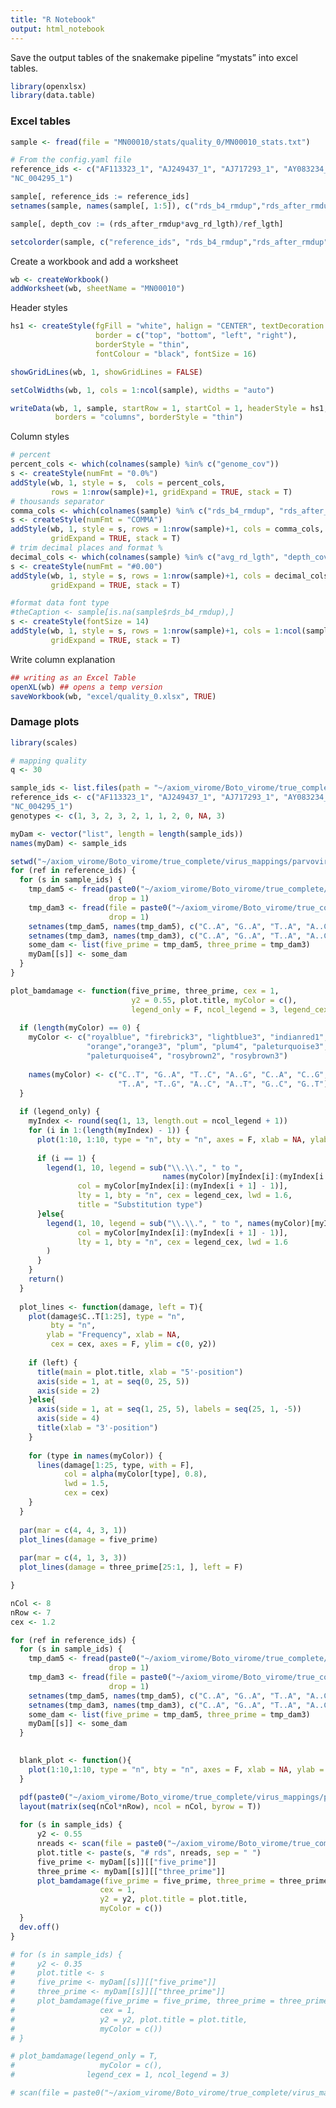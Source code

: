 ```yaml
---
title: "R Notebook"
output: html_notebook
---
```


Save the output tables of the snakemake pipeline "mystats" into excel tables.

```r
library(openxlsx)
library(data.table)
```

### Excel tables

```r
sample <- fread(file = "MN00010/stats/quality_0/MN00010_stats.txt")

# From the config.yaml file
reference_ids <- c("AF113323_1", "AJ249437_1", "AJ717293_1", "AY083234_1", "DQ333427_1", "DQ357065_1", "FN669502_1", "HQ340602_1", "NC_000883_2", "NC_001540_1", 
"NC_004295_1")

sample[, reference_ids := reference_ids]
setnames(sample, names(sample[, 1:5]), c("rds_b4_rmdup","rds_after_rmdup","avg_rd_lgth", "genome_cov", "ref_lgth"), skip_absent = T)

sample[, depth_cov := (rds_after_rmdup*avg_rd_lgth)/ref_lgth]

setcolorder(sample, c("reference_ids", "rds_b4_rmdup","rds_after_rmdup","avg_rd_lgth", "genome_cov", "ref_lgth", "depth_cov"))
```


Create a workbook and add a worksheet
```r
wb <- createWorkbook()
addWorksheet(wb, sheetName = "MN00010")
```

Header styles
```r
hs1 <- createStyle(fgFill = "white", halign = "CENTER", textDecoration = "Bold",
                   border = c("top", "bottom", "left", "right"),
                   borderStyle = "thin",
                   fontColour = "black", fontSize = 16)

showGridLines(wb, 1, showGridLines = FALSE)

setColWidths(wb, 1, cols = 1:ncol(sample), widths = "auto")

writeData(wb, 1, sample, startRow = 1, startCol = 1, headerStyle = hs1,
          borders = "columns", borderStyle = "thin")
```

Column styles
```r
# percent
percent_cols <- which(colnames(sample) %in% c("genome_cov"))
s <- createStyle(numFmt = "0.0%")
addStyle(wb, 1, style = s,  cols = percent_cols, 
         rows = 1:nrow(sample)+1, gridExpand = TRUE, stack = T)
# thousands separator
comma_cols <- which(colnames(sample) %in% c("rds_b4_rmdup", "rds_after_rmdup", "ref_lgth"))
s <- createStyle(numFmt = "COMMA")
addStyle(wb, 1, style = s, rows = 1:nrow(sample)+1, cols = comma_cols,
         gridExpand = TRUE, stack = T)
# trim decimal places and format %
decimal_cols <- which(colnames(sample) %in% c("avg_rd_lgth", "depth_cov"))
s <- createStyle(numFmt = "#0.00")
addStyle(wb, 1, style = s, rows = 1:nrow(sample)+1, cols = decimal_cols,
         gridExpand = TRUE, stack = T)

#format data font type
#theCaption <- sample[is.na(sample$rds_b4_rmdup),]
s <- createStyle(fontSize = 14)
addStyle(wb, 1, style = s, rows = 1:nrow(sample)+1, cols = 1:ncol(sample),
         gridExpand = TRUE, stack = T)
```

Write column explanation
```r
## writing as an Excel Table
openXL(wb) ## opens a temp version
saveWorkbook(wb, "excel/quality_0.xlsx", TRUE)
```

### Damage plots

```r
library(scales)
```


```r
# mapping quality
q <- 30 

sample_ids <- list.files(path = "~/axiom_virome/Boto_virome/true_complete/virus_mappings/parvovirus/single_fasta/output_mystats", pattern = "MN")
reference_ids <- c("AF113323_1", "AJ249437_1", "AJ717293_1", "AY083234_1", "DQ333427_1", "DQ357065_1", "FN669502_1", "HQ340602_1", "NC_000883_2", "NC_001540_1", 
"NC_004295_1")
genotypes <- c(1, 3, 2, 3, 2, 1, 1, 2, 0, NA, 3) 

myDam <- vector("list", length = length(sample_ids))
names(myDam) <- sample_ids

setwd("~/axiom_virome/Boto_virome/true_complete/virus_mappings/parvovirus/single_fasta/output_mystats")
for (ref in reference_ids) {
  for (s in sample_ids) {
    tmp_dam5 <- fread(paste0("~/axiom_virome/Boto_virome/true_complete/virus_mappings/parvovirus/single_fasta/output_mystats/", s, "/bamdamage/quality_", q, "/", ref, ".dam_5prime.csv"), 
                      drop = 1)
    tmp_dam3 <- fread(file = paste0("~/axiom_virome/Boto_virome/true_complete/virus_mappings/parvovirus/single_fasta/output_mystats/", s, "/bamdamage/quality_", q, "/", ref, ".dam_3prime.csv"), 
                      drop = 1)
    setnames(tmp_dam5, names(tmp_dam5), c("C..A", "G..A", "T..A", "A..C", "G..C", "T..C",  "A..G", "C..G", "T..G", "A..T", "C..T", "G..T"))
    setnames(tmp_dam3, names(tmp_dam3), c("C..A", "G..A", "T..A", "A..C", "G..C", "T..C",  "A..G", "C..G", "T..G", "A..T", "C..T", "G..T"))
    some_dam <- list(five_prime = tmp_dam5, three_prime = tmp_dam3)
    myDam[[s]] <- some_dam
  }
}
```

```r
plot_bamdamage <- function(five_prime, three_prime, cex = 1, 
                           y2 = 0.55, plot.title, myColor = c(),
                           legend_only = F, ncol_legend = 3, legend_cex = 1){
  
  if (length(myColor) == 0) {
    myColor <- c("royalblue", "firebrick3", "lightblue3", "indianred1",
                 "orange","orange3", "plum", "plum4", "paleturquoise3", 
                 "paleturquoise4", "rosybrown2", "rosybrown3")
    
    names(myColor) <- c("C..T", "G..A", "T..C", "A..G", "C..A", "C..G",
                        "T..A", "T..G", "A..C", "A..T", "G..C", "G..T")
  }
  
  if (legend_only) {
    myIndex <- round(seq(1, 13, length.out = ncol_legend + 1))
    for (i in 1:(length(myIndex) - 1)) {
      plot(1:10, 1:10, type = "n", bty = "n", axes = F, xlab = NA, ylab = NA)
      
      if (i == 1) {
        legend(1, 10, legend = sub("\\.\\.", " to ",
                                  names(myColor)[myIndex[i]:(myIndex[i + 1] - 1)]),
               col = myColor[myIndex[i]:(myIndex[i + 1] - 1)],
               lty = 1, bty = "n", cex = legend_cex, lwd = 1.6,
               title = "Substitution type")
      }else{
        legend(1, 10, legend = sub("\\.\\.", " to ", names(myColor)[myIndex[i]:(myIndex[i + 1] - 1)]),
               col = myColor[myIndex[i]:(myIndex[i + 1] - 1)],
               lty = 1, bty = "n", cex = legend_cex, lwd = 1.6
        )
      }
    }
    return()
  }
  
  plot_lines <- function(damage, left = T){
    plot(damage$C..T[1:25], type = "n",
         bty = "n", 
        ylab = "Frequency", xlab = NA,
         cex = cex, axes = F, ylim = c(0, y2))
    
    if (left) {
      title(main = plot.title, xlab = "5'-position")
      axis(side = 1, at = seq(0, 25, 5))
      axis(side = 2)
    }else{
      axis(side = 1, at = seq(1, 25, 5), labels = seq(25, 1, -5))
      axis(side = 4)
      title(xlab = "3'-position")
    }
    
    for (type in names(myColor)) {
      lines(damage[1:25, type, with = F],
            col = alpha(myColor[type], 0.8), 
            lwd = 1.5, 
            cex = cex)
    }
  }
  
  par(mar = c(4, 4, 3, 1))
  plot_lines(damage = five_prime)
  
  par(mar = c(4, 1, 3, 3))
  plot_lines(damage = three_prime[25:1, ], left = F)

}
```

```r
nCol <- 8
nRow <- 7
cex <- 1.2

for (ref in reference_ids) {
  for (s in sample_ids) {
    tmp_dam5 <- fread(paste0("~/axiom_virome/Boto_virome/true_complete/virus_mappings/parvovirus/single_fasta/output_mystats/", s, "/bamdamage/quality_", q, "/", ref, ".dam_5prime.csv"), 
                      drop = 1)
    tmp_dam3 <- fread(file = paste0("~/axiom_virome/Boto_virome/true_complete/virus_mappings/parvovirus/single_fasta/output_mystats/", s, "/bamdamage/quality_", q, "/", ref, ".dam_3prime.csv"), 
                      drop = 1)
    setnames(tmp_dam5, names(tmp_dam5), c("C..A", "G..A", "T..A", "A..C", "G..C", "T..C",  "A..G", "C..G", "T..G", "A..T", "C..T", "G..T"))
    setnames(tmp_dam3, names(tmp_dam3), c("C..A", "G..A", "T..A", "A..C", "G..C", "T..C",  "A..G", "C..G", "T..G", "A..T", "C..T", "G..T"))
    some_dam <- list(five_prime = tmp_dam5, three_prime = tmp_dam3)
    myDam[[s]] <- some_dam
  }
  

  blank_plot <- function(){
    plot(1:10,1:10, type = "n", bty = "n", axes = F, xlab = NA, ylab = NA)
  }

  pdf(paste0("~/axiom_virome/Boto_virome/true_complete/virus_mappings/parvovirus/single_fasta/output_mystats/all_samples/damageplots_", ref, "_mapQ", q, ".pdf"), width = 14, height = 12)
  layout(matrix(seq(nCol*nRow), ncol = nCol, byrow = T))
  
  for (s in sample_ids) {
      y2 <- 0.55
      nreads <- scan(file = paste0("~/axiom_virome/Boto_virome/true_complete/virus_mappings/parvovirus/single_fasta/output_mystats/", s, "/count_final_reads/quality_", q, "/", s, ".", ref, "_final_reads.txt"))
      plot.title <- paste(s, "# rds", nreads, sep = " ")
      five_prime <- myDam[[s]][["five_prime"]]
      three_prime <- myDam[[s]][["three_prime"]]
      plot_bamdamage(five_prime = five_prime, three_prime = three_prime,
                    cex = 1,
                    y2 = y2, plot.title = plot.title,
                    myColor = c())
  }
  dev.off()
}

# for (s in sample_ids) {
#     y2 <- 0.35
#     plot.title <- s
#     five_prime <- myDam[[s]][["five_prime"]]
#     three_prime <- myDam[[s]][["three_prime"]]
#     plot_bamdamage(five_prime = five_prime, three_prime = three_prime, 
#                   cex = 1, 
#                   y2 = y2, plot.title = plot.title,
#                   myColor = c())
# }

# plot_bamdamage(legend_only = T,
#                   myColor = c(),
#                legend_cex = 1, ncol_legend = 3)

# scan(file = paste0("~/axiom_virome/Boto_virome/true_complete/virus_mappings/parvovirus/single_fasta/output_mystats/", s, "/count_final_reads/quality_", q, "/", s, ".", ref, "_final_reads.txt"))
```



